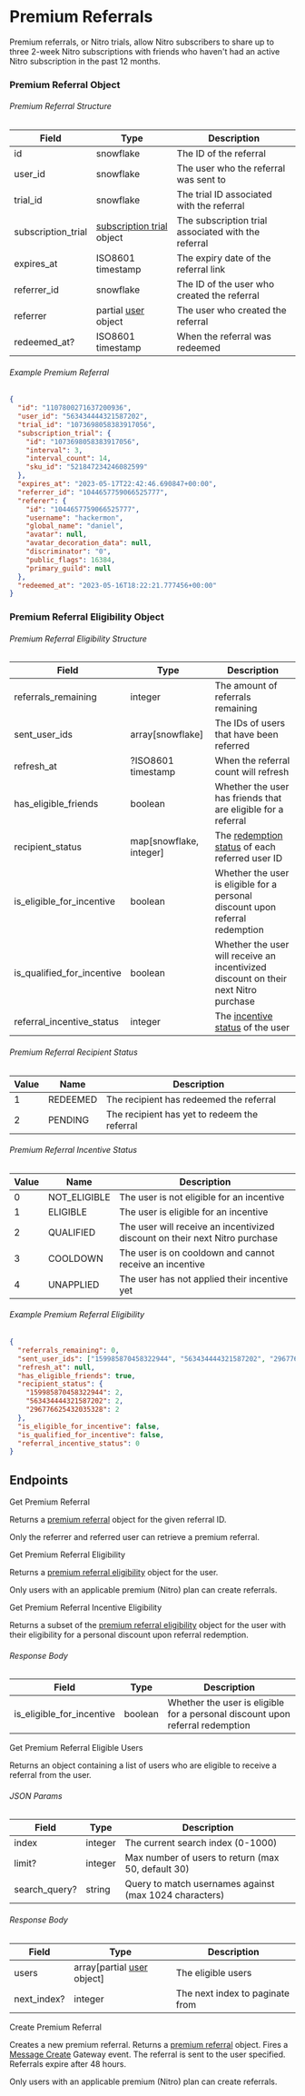 # Premium Referrals

Premium referrals, or Nitro trials, allow Nitro subscribers to share up to three 2-week Nitro subscriptions with friends who haven't had an active Nitro subscription in the past 12 months.

### Premium Referral Object

###### Premium Referral Structure

| Field              | Type                                                                           | Description                                         |
| ------------------ | ------------------------------------------------------------------------------ | --------------------------------------------------- |
| id                 | snowflake                                                                      | The ID of the referral                              |
| user_id            | snowflake                                                                      | The user who the referral was sent to               |
| trial_id           | snowflake                                                                      | The trial ID associated with the referral           |
| subscription_trial | [subscription trial](/resources/subscription#subscription-trial-object) object | The subscription trial associated with the referral |
| expires_at         | ISO8601 timestamp                                                              | The expiry date of the referral link                |
| referrer_id        | snowflake                                                                      | The ID of the user who created the referral         |
| referrer           | partial [user](/resources/user#user-object) object                             | The user who created the referral                   |
| redeemed_at?       | ISO8601 timestamp                                                              | When the referral was redeemed                      |

###### Example Premium Referral

```json
{
  "id": "1107800271637200936",
  "user_id": "563434444321587202",
  "trial_id": "1073698058383917056",
  "subscription_trial": {
    "id": "1073698058383917056",
    "interval": 3,
    "interval_count": 14,
    "sku_id": "521847234246082599"
  },
  "expires_at": "2023-05-17T22:42:46.690847+00:00",
  "referrer_id": "1044657759066525777",
  "referer": {
    "id": "1044657759066525777",
    "username": "hackermon",
    "global_name": "daniel",
    "avatar": null,
    "avatar_decoration_data": null,
    "discriminator": "0",
    "public_flags": 16384,
    "primary_guild": null
  },
  "redeemed_at": "2023-05-16T18:22:21.777456+00:00"
}
```

### Premium Referral Eligibility Object

###### Premium Referral Eligibility Structure

| Field                      | Type                    | Description                                                                          |
| -------------------------- | ----------------------- | ------------------------------------------------------------------------------------ |
| referrals_remaining        | integer                 | The amount of referrals remaining                                                    |
| sent_user_ids              | array[snowflake]        | The IDs of users that have been referred                                             |
| refresh_at                 | ?ISO8601 timestamp      | When the referral count will refresh                                                 |
| has_eligible_friends       | boolean                 | Whether the user has friends that are eligible for a referral                        |
| recipient_status           | map[snowflake, integer] | The [redemption status](#premium-referral-recipient-status) of each referred user ID |
| is_eligible_for_incentive  | boolean                 | Whether the user is eligible for a personal discount upon referral redemption        |
| is_qualified_for_incentive | boolean                 | Whether the user will receive an incentivized discount on their next Nitro purchase  |
| referral_incentive_status  | integer                 | The [incentive status](#premium-referral-incentive-status) of the user               |

###### Premium Referral Recipient Status

| Value | Name     | Description                                  |
| ----- | -------- | -------------------------------------------- |
| 1     | REDEEMED | The recipient has redeemed the referral      |
| 2     | PENDING  | The recipient has yet to redeem the referral |

###### Premium Referral Incentive Status

| Value | Name         | Description                                                                 |
| ----- | ------------ | --------------------------------------------------------------------------- |
| 0     | NOT_ELIGIBLE | The user is not eligible for an incentive                                   |
| 1     | ELIGIBLE     | The user is eligible for an incentive                                       |
| 2     | QUALIFIED    | The user will receive an incentivized discount on their next Nitro purchase |
| 3     | COOLDOWN     | The user is on cooldown and cannot receive an incentive                     |
| 4     | UNAPPLIED    | The user has not applied their incentive yet                                |

###### Example Premium Referral Eligibility

```json
{
  "referrals_remaining": 0,
  "sent_user_ids": ["159985870458322944", "563434444321587202", "296776625432035328"],
  "refresh_at": null,
  "has_eligible_friends": true,
  "recipient_status": {
    "159985870458322944": 2,
    "563434444321587202": 2,
    "296776625432035328": 2
  },
  "is_eligible_for_incentive": false,
  "is_qualified_for_incentive": false,
  "referral_incentive_status": 0
}
```

## Endpoints

<RouteHeader method="GET" url="/referrals/{referral.id}">
  Get Premium Referral
</RouteHeader>

Returns a [premium referral](#premium-referral-object) object for the given referral ID.

<Alert type="info">

Only the referrer and referred user can retrieve a premium referral.

</Alert>

<RouteHeader method="GET" url="/users/@me/referrals/eligibility">
  Get Premium Referral Eligibility
</RouteHeader>

Returns a [premium referral eligibility](#premium-referral-eligibility-object) object for the user.

<Alert type="info">

Only users with an applicable premium (Nitro) plan can create referrals.

</Alert>

<RouteHeader method="GET" url="/users/@me/referrals/incentive-eligibility">
  Get Premium Referral Incentive Eligibility
</RouteHeader>

Returns a subset of the [premium referral eligibility](#premium-referral-eligibility-object) object for the user with their eligibility for a personal discount upon referral redemption.

###### Response Body

| Field                     | Type    | Description                                                                   |
| ------------------------- | ------- | ----------------------------------------------------------------------------- |
| is_eligible_for_incentive | boolean | Whether the user is eligible for a personal discount upon referral redemption |

<RouteHeader method="POST" url="/users/@me/referrals/eligible-users">
  Get Premium Referral Eligible Users
</RouteHeader>

Returns an object containing a list of users who are eligible to receive a referral from the user.

###### JSON Params

| Field         | Type    | Description                                            |
| ------------- | ------- | ------------------------------------------------------ |
| index         | integer | The current search index (0-1000)                      |
| limit?        | integer | Max number of users to return (max 50, default 30)     |
| search_query? | string  | Query to match usernames against (max 1024 characters) |

###### Response Body

| Field       | Type                                                      | Description                     |
| ----------- | --------------------------------------------------------- | ------------------------------- |
| users       | array[partial [user](/resources/user#user-object) object] | The eligible users              |
| next_index? | integer                                                   | The next index to paginate from |

<RouteHeader method="POST" url="/users/@me/referrals/{user.id}">
  Create Premium Referral
</RouteHeader>

Creates a new premium referral. Returns a [premium referral](#premium-referral-object) object. Fires a [Message Create](/topics/gateway-events#message-create) Gateway event. The referral is sent to the user specified. Referrals expire after 48 hours.

<Alert type="info">

Only users with an applicable premium (Nitro) plan can create referrals.

</Alert>
